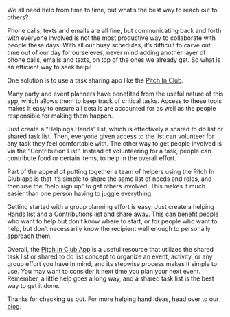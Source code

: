 <BlogImage  />
<BlogInfo  />

We all need help from time to time, but what’s the best way to reach out to others?

Phone calls, texts and emails are all fine, but communicating back and forth with everyone  involved is not the most 
productive way to collaborate with  people these days. With all our busy 
schedules, it’s difficult to carve out time out of our day for ourseleves, never mind adding another 
layer of phone calls, emails and texts, on top of the ones we already get. So what is an efficient way to seek help?                                                    

One solution is to use a task sharing app like the [Pitch In Club](https://pitchinclub.com).

Many party and event planners have benefited from the useful nature of this app, which allows them to keep 
track of critical tasks. Access to these tools makes it easy to 
ensure all details are accounted for as well as the people responsible for making them happen.

<MobileAd />
<DesktopAdHoriz />

Just create a “Helpings Hands” list, which is effectively a shared to do list or shared task list. 
Then, everyone given access to the list  can volunteer for any task they feel comfortable with. The other way to get people involved is via the 
“Contribution List”. Instead of volunteering for a task,  people can contribute food or certain items, to help in the 
overall effort.

Part of the appeal of putting together a team of helpers using the Pitch In Club app is that it’s simple to share the same 
list of needs and roles, and then use the “help sign up” to get others involved. This makes it much easier than one 
person having to juggle everything.

<MobileAd />
<DesktopAdSquare />

Getting started with a group planning effort is easy: Just create a helping Hands list and a Contributions list 
and share away. This can benefit people who want to help but don’t know where to start, or for people who want to 
help, but don’t necessarily know the recipient well enough to personally approach them.

Overall, the [Pitch In Club App](https://pitchinclub.com)
is a useful resource that utilizes the shared task list or shared to do list concept 
to organize an event, activity, or any group effort you have in mind, and its stepwise process makes it simple to use.
You may want to consider it next time you plan your next event.
Remember, a little help goes a long way, and a shared task list is the best way to get it done. 

Thanks for checking us out. For more helping hand ideas, head over to our
[blog](https://pitchinclub.com/blog/page/1).

<MobileAdSquare />
<MobileAd />

<DesktopAdSquare />
